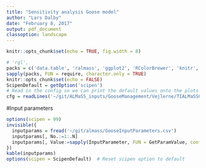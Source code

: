 ```yaml
---
title: "Sensitivity analysis Goose model"
author: "Lars Dalby"
date: "February 8, 2017"
output: pdf_document
classoption: landscape  
---
```


```r
knitr::opts_chunk$set(echo = TRUE, fig.width = 8)
```

```r
# 'rgl',
packs = c('data.table', 'ralmass', 'ggplot2', 'RColorBrewer', 'knitr',  'stringr', 'viridis', 'ggthemes')
sapply(packs, FUN = require, character.only = TRUE)
knitr::opts_chunk$set(echo = FALSE)
ScipenDefault = getOption('scipen')
# Read in the config so we can print the default values onto the plots
cfg = readLines('~/git/ALMaSS_inputs/GooseManagement/Vejlerne/TIALMaSSConfig.cfg')
```

#Input parameters

```r
options(scipen = 99)
invisible({
  inputparams = fread('~/git/almass/GooseInputParameters.csv')
  inputparams[, No.:=1:.N]
  inputparams[, Value:=sapply(InputParameter, FUN = GetParamValue, config = cfg)]
})
kable(inputparams)
options(scipen = ScipenDefault)  # Reset scipen option to default
```

